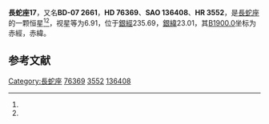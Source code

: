 {{Starbox begin
| name = 長蛇座17
}}
{{Starbox observe
| epoch = [[J2000.0|J2000.0]]
| constell = [[長蛇座|長蛇座]]<ref name=SIMBAD>{{cite web
 | url=http://simbad.u-strasbg.fr/simbad/sim-id?Ident=HR+3552
 | title=Pulsating variable Star
 | publisher=Centre de Données astronomiques de Strasbourg
 | work=SIMBAD
 | accessdate=2012-07-13
 | archive-date=2016-03-17
 | archive-url=https://web.archive.org/web/20160317075239/http://simbad.u-strasbg.fr/simbad/sim-id?Ident=HR+3552
 | dead-url=no
 }}</ref><ref name=DATA>{{cite web
 | url=http://vizier.u-strasbg.fr/viz-bin/VizieR-5?-out.add=.&-source=5050&-corr=PK=HR&-out.max=9999&HR=3552
 | title=VizieR Detailed Page
 | accessdate=2012-07-13
 | archive-date=2016-03-04
 | archive-url=https://web.archive.org/web/20160304204026/http://vizier.u-strasbg.fr/viz-bin/VizieR-5?-out.add=.&-source=5050&-corr=PK=HR&-out.max=9999&HR=3552
 | dead-url=no
 }}</ref>
| 星官 = 
| ra = {{RA|8|55|29.5}}<ref name=SIMBAD /><ref name=DATA />
| dec = {{DEC|-7|58|13}}<ref name=SIMBAD /><ref name=DATA />
| appmag_v = 6.91<ref name=SIMBAD /><ref name=DATA />
}}
{{Starbox character
| class = A7m<ref name=SIMBAD /><ref name=DATA />
| b-v = <ref name=SIMBAD /><ref name=DATA />
| u-b = <ref name=SIMBAD /><ref name=DATA />
| r-i = <ref name=SIMBAD /><ref name=DATA />
| variable = 
}}
{{Starbox astrometry
| radial_v = 
| prop_mo_ra = -20
| parallax = 0.004
| p_error =
}}
{{Starbox catalog
| names =BD-07 2661，[[SAO星表|SAO]] 136408，[[HD星表|HD]] 76369，[[HR星表|HR]] 3552}}
{{Starbox reference |Simbad=HR+3552}}
{{Starbox end}}

'''長蛇座17'''，又名'''BD-07 2661'''，'''HD 76369'''、'''SAO 136408'''、'''HR 3552'''，是[[長蛇座|長蛇座]]的一颗恒星<ref name=SIMBAD /><ref name=DATA />，视星等为6.91，位于[[銀道座標系|銀經]]235.69，[[銀道座標系|銀緯]]23.01，其[[B1900.0|B1900.0]]坐标为赤經{{RA|8|50|35.5}}，赤緯{{DEC|-7|23.01|15}}。

== 参考文献 ==
{{reflist}}

{{star-stub}}

{{長蛇座恒星}}
{{星官|外厨|6|17}}
[[Category:長蛇座|Category:長蛇座]]
[[Category:HD和HDE天體|76369]]
[[Category:HR天體|3552]]
[[Category:SAO天體|136408]]